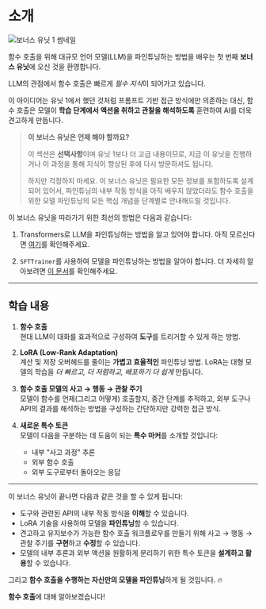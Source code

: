 # 소개

![보너스 유닛 1 썸네일](https://huggingface.co/datasets/agents-course/course-images/resolve/main/en/bonus-unit1/thumbnail.jpg)

함수 호출을 위해 대규모 언어 모델(LLM)을 파인튜닝하는 방법을 배우는 첫 번째 **보너스 유닛**에 오신 것을 환영합니다.

LLM의 관점에서 함수 호출은 빠르게 *필수 지식*이 되어가고 있습니다.

이 아이디어는 유닛 1에서 했던 것처럼 프롬프트 기반 접근 방식에만 의존하는 대신, 함수 호출은 모델이 **학습 단계에서 액션을 취하고 관찰을 해석하도록** 훈련하여 AI를 더욱 견고하게 만듭니다.

> **이 보너스 유닛은 언제 해야 할까요?**
>
> 이 섹션은 **선택사항**이며 유닛 1보다 더 고급 내용이므로, 지금 이 유닛을 진행하거나 이 과정을 통해 지식이 향상된 후에 다시 방문하셔도 됩니다.
>  
> 하지만 걱정하지 마세요. 이 보너스 유닛은 필요한 모든 정보를 포함하도록 설계되어 있어서, 파인튜닝의 내부 작동 방식을 아직 배우지 않았더라도 함수 호출을 위한 모델 파인튜닝의 모든 핵심 개념을 단계별로 안내해드릴 것입니다.

이 보너스 유닛을 따라가기 위한 최선의 방법은 다음과 같습니다:

1. Transformers로 LLM을 파인튜닝하는 방법을 알고 있어야 합니다. 아직 모르신다면 [여기](https://huggingface.co/learn/nlp-course/chapter3/1?fw=pt)를 확인해주세요.

2. `SFTTrainer`를 사용하여 모델을 파인튜닝하는 방법을 알아야 합니다. 더 자세히 알아보려면 [이 문서](https://huggingface.co/learn/nlp-course/en/chapter11/1)를 확인해주세요.

---

## 학습 내용

1. **함수 호출**  
   현대 LLM이 대화를 효과적으로 구성하여 **도구**를 트리거할 수 있게 하는 방법.

2. **LoRA (Low-Rank Adaptation)**  
   계산 및 저장 오버헤드를 줄이는 **가볍고 효율적인** 파인튜닝 방법. LoRA는 대형 모델의 학습을 *더 빠르고, 더 저렴하고, 배포하기 더 쉽게* 만듭니다.

3. **함수 호출 모델의 사고 → 행동 → 관찰 주기**  
   모델이 함수를 언제(그리고 어떻게) 호출할지, 중간 단계를 추적하고, 외부 도구나 API의 결과를 해석하는 방법을 구성하는 간단하지만 강력한 접근 방식.

4. **새로운 특수 토큰**  
   모델이 다음을 구분하는 데 도움이 되는 **특수 마커**를 소개할 것입니다:
   - 내부 "사고 과정" 추론  
   - 외부 함수 호출  
   - 외부 도구로부터 돌아오는 응답

---

이 보너스 유닛이 끝나면 다음과 같은 것을 할 수 있게 됩니다:

- 도구와 관련된 API의 내부 작동 방식을 **이해**할 수 있습니다.  
- LoRA 기술을 사용하여 모델을 **파인튜닝**할 수 있습니다.  
- 견고하고 유지보수가 가능한 함수 호출 워크플로우를 만들기 위해 사고 → 행동 → 관찰 주기를 **구현**하고 **수정**할 수 있습니다.  
- 모델의 내부 추론과 외부 액션을 원활하게 분리하기 위한 특수 토큰을 **설계하고 활용**할 수 있습니다.

그리고 **함수 호출을 수행하는 자신만의 모델을 파인튜닝**하게 될 것입니다. 🔥

**함수 호출**에 대해 알아보겠습니다! 